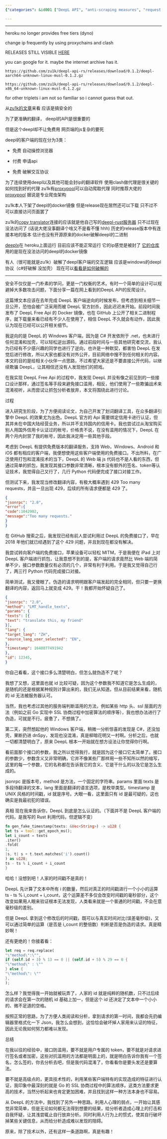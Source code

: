 ```yaml
---
{"categories": &id001 ["DeepL API", "anti-scraping measures", "request structure analysis", "naming conventions", "bypassing systems", "challenges", "abusing the system"], "category": "API Scraping", "date": "2022-09-06 08:52:42", "description": "The comments discuss efforts to circumvent DeepL API's anti-scraping mechanisms by examining request structures and identifying consistent naming conventions. Despite these potential vulnerabilities, the commenters ultimately decide against abusing the system due to its complexity.", "tags": *id001, "title": "Deepl免费翻译 免费白嫖"}

---
```


------

heroku no longer provides free tiers (dyno)

change ip frequently by using proxychains and clash

RELEASES STILL VISIBLE [HERE](https://github.com/zu1k/removed-2022-07-12/releases/tag/0.1.2)

you can google for it. maybe the internet archive has it.

`https://github.com/zu1k/deepl-api-rs/releases/download/0.1.2/deepl-aarch64-unknown-linux-musl-0.1.2.gz`

`https://github.com/zu1k/deepl-api-rs/releases/download/0.1.2/deepl-x86_64-unknown-linux-musl-0.1.2.gz`

for other triplets i am not so familiar so i cannot guess that out.

从[zu1k的文章](https://zu1k.com/posts/)来看 应该是搞安全的

为了更准确的翻译， deepl的API是很重要的

但是这个deepl却不让免费用 网页端的js复杂的要死

deepl的客户端的现在分为3类：

- 免费 自动操控浏览器

- 付费 申请api

- 免费 破解交互协议

为了连续使用deepl以及其他可能会封ip的翻译软件 使用clash做代理是很关键的 如何找到好的代理 zu1k有[proxypool](https://github.com/zu1k/proxypool)可以自动爬取代理 同时推荐大佬的[proxypool](https://github.com/Python3WebSpider/ProxyPool) 据说是专业爬虫架构

zu1k本人下架了deepl的docker镜像 但是release现在居然还可以下载 只不过不可以直接访问页面罢了

zu1k的[copy translator](https://github.com/zu1k/copy-translator)连接的应该就是他自己写的[deepl-rust服务器](https://deepl.zu1k.com/translate) 只不过现在没法访问了 (话说大佬没事翻译个啥又不是看不懂 hhh) 历史的release版本中有连接本地的版本 估计也没有开源原来的docker破解deepl的二进制

[deeplx](https://deeplx.herokuapp.com/)在 heroku上面运行 目前应该不能正常运行 它的ip感觉是被封了 [它的仓库](https://github.com/devockr/deeplx)用的是现在没法访问的deepl的docker镜像

有人（很可能就是zu1k）破解了deepl客户端的交互逻辑 应该是windows的deepl协议（c#好破解 没加壳） 现在可以[看看是如何破解的](https://mp.weixin.qq.com/s?__biz=MzI3NTEwOTA4OQ==&mid=2649181781&idx=1&sn=3591257c389292ed139692637181e70a&chksm=f31a2bdbc46da2cdf4e01b9f663eae934b53fcdb256193b8db0662a41522a31c8af6bca034d3&scene=126&&sessionid=0)

-----------------------

安全不仅仅是一门朴素的学问，更是一门权衡的艺术。有时一个简单的设计可以规避掉大多数攻击问题，下面分享一篇在网上看到的DeepL API的反爬设计。

这篇博文本应该在去年完成 DeepL 客户端逆向的时候发布，但考虑到相关细节一旦公开，恐怕会被广泛采用而被 DeepL 官方封杀，因此迟迟未开始。前段时间我发布了 DeepL Free Api 的 Docker 镜像，也在 GitHub 上公开了相关二进制程序，就下载量来看已经有不少人在使用了，相信 DeepL 不久就会有动作，因此我认为现在已经可以公开相关细节。

我逆向的是 DeepL 的 Windows 客户端，因为是 C# 开发依附于 .net，也未进行任何混淆和加壳，可以轻松逆出源码。通过前段时间与一些其他研究者交流，我认为已经有不少感兴趣的同学也进行了逆向，也许是一种默契，都害怕 DeepL 在发觉后进行修改，所以大家也都没有对外公开，目前网络中搜不到任何相关的内容。本文的目的是给相关小伙伴一点思路，不过希望大家还是不要直接公开代码，以继续欺骗 DeepL，让其相信还没有人发现他们的把戏。

在我实现 DeepL Free Api 的过程中，我发现 DeepL 并没有像之前见到的一些接口设计那样，通过签名等手段来避免接口滥用，相反，他们使用了一些欺骗战术来混淆视听，从而尝试让抓包分析者放弃，本文将围绕此进行讨论。

过程

进入研究生阶段，为了方便阅读论文，为自己开发了划词翻译工具，在众多翻译引擎中 DeepL 的效果尤为出色。DeepL 官方的 Api 需要绑定信用卡进行认证，但其并未在中国大陆经营业务，所以并不支持国内的信用卡。我也尝试过从淘宝购买别人用国外信用卡认证过的帐号，价格贵不说，在没有滥用的情况下，DeepL 在两个月内封禁了我的帐号，因此我决定用一些其他手段。

考虑到 DeepL 有提供免费版本的翻译服务，支持 Web，Windows、Android 和 iOS 都有相应的客户端，我便想使用这些客户端使用的免费接口。不出所料，在广泛使用打包和混淆技术的当下，DeepL 的 Web 端 js 代码也不是人看的东西，但通过简单的抓包，我发现其接口参数非常清晰，根本没有额外的签名、token等认证技术，我觉得自己又行了，几行 Python 代码便完成了接口对接工作。

但测试下来，我发现当修改翻译内容，有极大概率遇到 429 Too many requests，并且一旦出现 429，后续的所有请求便都是 429 了。

```json
{
"jsonrpc": "2.0",
"error":{
"code":1042902,
"message":"Too many requests."
}
}

```

在 GitHub 搜索之后，我发现已经有前人尝试利用过 DeepL 的免费接口了，早在 2018 年他们就已经遇到了这个 429 问题，并且到现在都没有解决。

我尝试转向客户端的免费接口，苹果设备可以轻松 MITM，于是我便在 iPad 上对 DeepL 客户端进行抓包，让我意想不到的是，客户端的请求竟然比 Web 端的简单不少，接口参数数量仅有必须的几个，非常有利于利用。于是我又觉得自己行了，两三行 Python 代码完成接口对接。

简单测试，我又傻眼了。伪造的请求明明跟客户端发起的完全相同，但只要一更换翻译的内容，返回马上就变成 429。干！我都开始怀疑自己了。

```json
{
"jsonrpc": "2.0",
"method": "LMT_handle_texts",
"params": {
"texts": [{
"text": "translate this, my friend"
}],
"lang": {
"target_lang": "ZH",
"source_lang_user_selected": "EN",
},
"timestamp": 1648877491942
},
"id": 12345,
}

```

你自己看看，这个接口多么清楚明白，但怎么就伪造不了呢？

我想了又想，这里面也就 id 比较可疑，因为这个参数我不知道它是怎么生成的，是随机的还是根据某种规则计算出来的，我们无从知道。但从目前结果来看，随机的 id 无法被服务器认可。

当然，我也考虑过其他的服务端判断滥用的方法，例如某些 http 头、ssl 层面的方法（例如之前 Go 实现中 SSL 协商过程中加密算法的顺序等），我也想办法进行了伪造，可就是不行。疲惫了，不想搞了。

第二天，突然想起他的 Windows 客户端，稍微一分析惊喜的发现是 C#，还没加壳，果断扔进 dnSpy，发现也没混淆，真是柳暗花明又一村啊。分析之后，也就一切都清楚明白了，原来 DeepL 根本一开始就在想方设法让你觉得你行啊。

看前面那个接口的参数，我之所以觉得我行，就是因为这个接口它太简单了。接口的参数少，参数含义又非常明确，它并不像某些厂那样用一些不知所以然的缩写，这里的每一个参数，它的名称都在告诉我它的含义、它是干什么的以及它是怎么生成的。

jsonrpc 是版本号，method 是方法，一个固定的字符串。params 里面 texts 是多段待翻译的文本，lang 里面是翻译的语言选项，是枚举类型。timestamp 是 UNIX 风格的时间戳，id 就是序号。大眼一看，这里面只有 id 是最可疑的，这也确实是我最初犯的错误。

真相 现在我来告诉你，DeepL 到底是怎么认证的。（下面并不是 DeepL 客户端的代码，是我写的 Rust 利用代码，但逻辑不变）

```rust
fn gen_fake_timestamp(texts: &Vec<String>) -> u128 {
let ts = tool::get_epoch_ms();
let i_count = texts
.iter()
.fold(
1,
|s, t| s + t.text.matches('i').count()
) as u128;
ts - ts % i_count + i_count
}

```

哈哈！没想到吧！人家的时间戳不是真的！

DeepL 先计算了文本中所有 i 的数量，然后对真正的时间戳进行一个小小的运算 ts - ts % i_count + i_count，这个运算差不多仅会改变时间戳的毫秒部分，这个改变如果用人眼来验证根本无法发现，人类看来就是一个普通的时间戳，不会在意毫秒级的差别。

但是 DeepL 拿到这个修改后的时间戳，既可以与真实时间对比(误差毫秒级)，又可以通过简单的运算（是否是 i_count 的整倍数）判断是否是伪造的请求。真是精妙啊！

还有更绝的！你接着看：

```rust
let req = req.replace(
"\"method\":\"",
if (self.id + 3) % 13 == 0 || (self.id + 5) % 29 == 0 {
"\"method\" : \""
} else {
"\"method\": \""
},
);

```

怎么样？我觉得我一开始就被玩弄了，人家的 id 就是纯粹的随机数，只不过后续的请求会在第一次的随机 id 基础上加一，但是这个 id 还决定了文本中一个小小的、微不足道的空格。

按照正常的思路，为了方便人类阅读和分析，拿到请求的第一时间，我都会先扔编辑器里格式化一下 Json，我怎么会想到，这恰恰会破坏掉人家用来认证的特征，因此无论我如何努力都难以发现。

总结

在我以往的经验中，接口防滥用，要不就是用户专属的 token，要不就是对请求进行签名或者加密，这些对抗滥用的方法都是明面上的，就是明白告诉你我有一个签名，怎么签的，你去分析去吧，但是我代码混淆了，你看看你是要头发还是要算法。

要不就是高级点的，更具技术性的，利用某些客户端特有的实现造成的特征进行认证，我印象中最深刻的就是 Go 的 SSL 协商过程中的算法顺序。这类方法要求更高的技术，当然分析起来也肯定更加困难，并且找到这样一种方法本身也不容易。

从 DeepL 的方法中，我找到了另外一种思路。利用人心理的弱点，一开始让其感觉非常简单，但是无论如何都无法得到想要的结果，给分析者造成心理上的打击和自我怀疑，让其浅尝辄止自行放弃分析。同时利用人行为上的惯式，使其自行破坏掉某些关键信息，从而给分析造成难以发现的阻碍。

原来，除了技术以外，还有这样一条道路啊，真是有趣！

